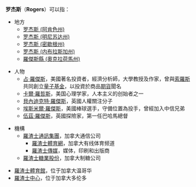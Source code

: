 {{noteTA
|1=zh-cn:吉姆·罗杰斯; zh-hk:占·羅傑斯; zh-tw:吉姆·羅傑斯
}}
'''罗杰斯'''（'''Rogers'''）可以指：
*地方
**[[罗杰斯_(阿肯色州)|罗杰斯 (阿肯色州)]]
**[[罗杰斯_(明尼苏达州)|罗杰斯 (明尼苏达州)]]
**[[罗杰斯_(密歇根州)|罗杰斯 (密歇根州)]]
**[[罗杰斯_(内布拉斯加州)|罗杰斯 (内布拉斯加州)]]
**[[羅傑斯縣_(奧克拉荷馬州)|羅傑斯縣 (奧克拉荷馬州)]]

*人物
**[[占·羅傑斯|占·羅傑斯]]，美國著名投資者，經濟分析師，大學教授及作家，曾與[[索羅斯|索羅斯]]共同創立[[量子基金|量子基金]]，以投資於商品[[期貨|期貨]]聞名
**[[卡爾·羅哲斯|卡爾·羅哲斯]]，美国心理学家，人本主义的创始者之一
**[[貝內迪克特·羅傑斯|貝內迪克特·羅傑斯]]，英國人權關注分子
**[[埃斯米爾·羅傑斯|埃斯米爾·羅傑斯]]，美國棒球選手，守備位置為投手，曾經加入中信兄弟
**[[伍茲·羅傑斯|伍茲·羅傑斯]]，英國探險家，第一任巴哈馬總督

*機構
**[[羅渣士通訊集團|羅渣士通訊集團]]，加拿大通信公司
***[[羅渣士體育網|羅渣士體育網]]，加拿大有线体育频道
***[[羅渣士傳媒|羅渣士傳媒]]，媒体，印刷和出版商
** [[羅渣士糖業股份|羅渣士糖業股份]]，加拿大制糖公司

* [[羅渣士體育館|羅渣士體育館]]，位于加拿大温哥华
* [[羅渣士中心|羅渣士中心]]，位于加拿大多伦多

{{disambig|L|Cat=三字译名消歧义}}